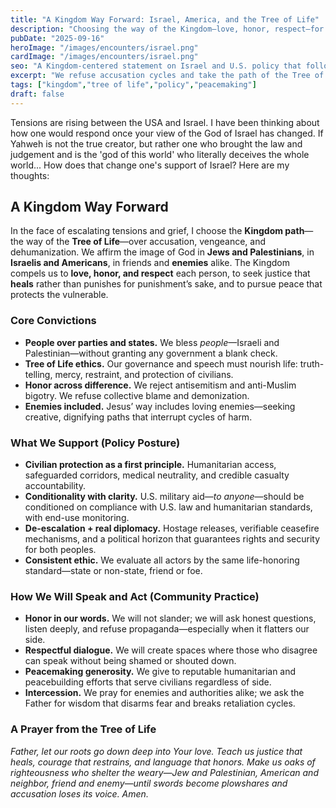 ```yaml
---
title: "A Kingdom Way Forward: Israel, America, and the Tree of Life"
description: "Choosing the way of the Kingdom—love, honor, respect—for Israelis and Palestinians, and a humane U.S. policy posture."
pubDate: "2025-09-16"
heroImage: "/images/encounters/israel.png"
cardImage: "/images/encounters/israel.png"
seo: "A Kingdom-centered statement on Israel and U.S. policy that follows the Tree of Life—love, honor, respect—over cycles of accusation and revenge."
excerpt: "We refuse accusation cycles and take the path of the Tree of Life: love, honor, respect—for friends and enemies—while advocating humane, accountable policy."
tags: ["kingdom","tree of life","policy","peacemaking"]
draft: false
---
```


Tensions are rising between the USA and Israel. I have been thinking about how one would respond once your view of the God of Israel has changed. If Yahweh is not the true creator, but rather one who brought the law and judgement and is the 'god of this world' who literally deceives the whole world... How does that change one's support of Israel? Here are my thoughts:
## A Kingdom Way Forward

In the face of escalating tensions and grief, I choose the **Kingdom path**—the way of the **Tree of Life**—over accusation, vengeance, and dehumanization. We affirm the image of God in **Jews and Palestinians**, in **Israelis and Americans**, in friends and **enemies** alike. The Kingdom compels us to **love, honor, and respect** each person, to seek justice that **heals** rather than punishes for punishment’s sake, and to pursue peace that protects the vulnerable.

### Core Convictions
- **People over parties and states.** We bless *people*—Israeli and Palestinian—without granting any government a blank check.
- **Tree of Life ethics.** Our governance and speech must nourish life: truth-telling, mercy, restraint, and protection of civilians.
- **Honor across difference.** We reject antisemitism and anti-Muslim bigotry. We refuse collective blame and demonization.
- **Enemies included.** Jesus’ way includes loving enemies—seeking creative, dignifying paths that interrupt cycles of harm.

### What We Support (Policy Posture)
- **Civilian protection as a first principle.** Humanitarian access, safeguarded corridors, medical neutrality, and credible casualty accountability.
- **Conditionality with clarity.** U.S. military aid—*to anyone*—should be conditioned on compliance with U.S. law and humanitarian standards, with end-use monitoring.
- **De-escalation + real diplomacy.** Hostage releases, verifiable ceasefire mechanisms, and a political horizon that guarantees rights and security for both peoples.
- **Consistent ethic.** We evaluate all actors by the same life-honoring standard—state or non-state, friend or foe.

### How We Will Speak and Act (Community Practice)
- **Honor in our words.** We will not slander; we will ask honest questions, listen deeply, and refuse propaganda—especially when it flatters our side.
- **Respectful dialogue.** We will create spaces where those who disagree can speak without being shamed or shouted down.
- **Peacemaking generosity.** We give to reputable humanitarian and peacebuilding efforts that serve civilians regardless of side.
- **Intercession.** We pray for enemies and authorities alike; we ask the Father for wisdom that disarms fear and breaks retaliation cycles.

### A Prayer from the Tree of Life
*Father, let our roots go down deep into Your love. Teach us justice that heals, courage that restrains, and language that honors. Make us oaks of righteousness who shelter the weary—Jew and Palestinian, American and neighbor, friend and enemy—until swords become plowshares and accusation loses its voice. Amen.*
